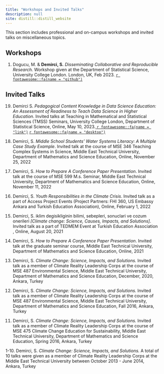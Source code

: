 ```yaml
---
title: "Workshops and Invited Talks"
description: null
site: distill::distill_website
---
```


This section includes professional and on-campus workshops and invited talks on miscellaneous topics.

## Workshops

<p>
1. Dogucu, M. & **Demirci, S.** *Disseminating Collaborative and Reproducible Research.* Workshop given at the Department of Statistical Science, University College London. London, UK, Feb 2023. <a href = "https://disseminate-collaborate-reproduce.github.io/schedule/" target="_blank"> `r fontawesome::fa(name = "github")` </a>
</p>

## Invited Talks

<p>
19. Demirci S. *Pedagogical Content Knowledge in Data Science Education: An Assessment of Readiness to Teach Data Science in Higher Education*. Invited talks at Teaching in Mathematical and Statistical Sciences (TMSS) Seminars, University College London, Department of Statistical Science, Online, May 10, 2023.<a href = "https://www.ucl.ac.uk/statistics/departmental-seminars/teaching-mathematical-and-statistical-sciences-tmss-seminars" target="_blank"> `r fontawesome::fa(name = "link")`</a>
<a href = "https://sinemdemirci.github.io/pck-ucl-2023/" target="_blank"> `r fontawesome::fa(name = "desktop")` </a>
</p>

<p>
18. Demirci, S. *Middle School Students' Water Systems Literacy: A Multiple Case Study Example*. Invited talk at the course of MSE 346 Teaching Complex Systems in Science, Middle East Technical University, Department of Mathematics and Science Education, Online, November 25, 2022
</p>

<p>
17. Demirci, S. *How to Prepare A Conference Paper Presentation*. Invited talk at the course of MSE 599 M.s. Seminar, Middle East Technical University, Department of Mathematics and Science Education, Online, November 11, 2022
</p>

<p>
16. Demirci, S.  *Youth Responsibilities in the Climate Crisis*. Invited talk as a part of Access Project Events (Project Partners: FHI 360, US Embassy Ankara and Turkish Education Association), Online, February 1, 2022
</p>

<p>
15. Demirci, S. iklim degisikliginin bilimi, sebepleri, sonuclari ve cozum onerileri *[Climate change: Science, Causes, Impacts, and Solutions]*. Invited talk as a part of TEDMEM Event at Turkish Education Association , Online, August 20, 2021
</p>

<p>
14. Demirci, S. *How to Prepare A Conference Paper Presentation*. Invited talk at the graduate seminar course, Middle East Technical University, Department of Mathematics and Science Education, Online, 2021
</p>

<p>
13. Demirci, S. *Climate Change: Science, Impacts, and Solutions.* Invited talk as a member of Climate Reality Leadership Corps at the course of MSE 487 Environmental Science, Middle East Technical University, Department of Mathematics and Science Education, December, 2020, Ankara, Turkey
</p>

<p>
12. Demirci, S. *Climate Change: Science, Impacts, and Solutions.* Invited talk as a member of Climate Reality Leadership Corps at the course of MSE 487 Environmental Science, Middle East Technical University, Department of Mathematics and Science Education, Fall 2016, Ankara, Turkey
</p>

<p>
11. Demirci, S. *Climate Change: Science, Impacts, and Solutions.* Invited talk as a member of Climate Reality Leadership Corps at the course of MSE 475 Climate Change Education for Sustainability, Middle East Technical University, Department of Mathematics and Science Education, Spring 2016, Ankara, Turkey
</p>

<p>
1-10. Demirci, S. *Climate Change: Science, Impacts, and Solutions.* A total of 10 talks were given as a member of Climate Reality Leadership Corps at the Middle East Technical University between October 2013 - June 2014, Ankara, Turkey
</p>